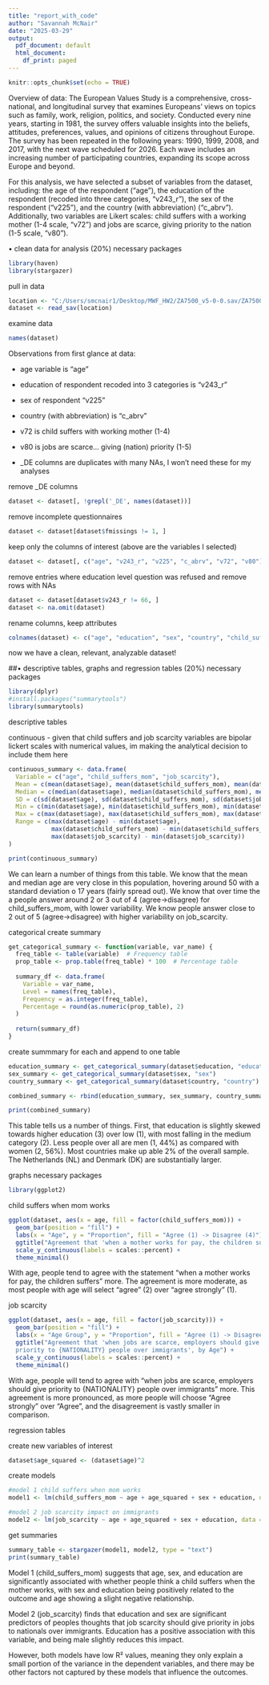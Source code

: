 ```yaml
---
title: "report_with_code"
author: "Savannah McNair"
date: "2025-03-29"
output:
  pdf_document: default
  html_document:
    df_print: paged
---
```


```r
knitr::opts_chunk$set(echo = TRUE)
```

Overview of data: 
The European Values Study is a comprehensive, cross-national, and longitudinal survey that examines Europeans' views on topics such as family, work, religion, politics, and society. Conducted every nine years, starting in 1981, the survey offers valuable insights into the beliefs, attitudes, preferences, values, and opinions of citizens throughout Europe. The survey has been repeated in the following years: 1990, 1999, 2008, and 2017, with the next wave scheduled for 2026. Each wave includes an increasing number of participating countries, expanding its scope across Europe and beyond.

For this analysis, we have selected a subset of variables from the dataset, including: the age of the respondent ("age"), the education of the respondent (recoded into three categories, "v243_r"), the sex of the respondent ("v225"), and the country (with abbreviation) ("c_abrv"). Additionally, two variables are Likert scales: child suffers with a working mother (1-4 scale, "v72") and jobs are scarce, giving priority to the nation (1-5 scale, "v80").

• clean data for analysis (20%)
necessary packages
```r
library(haven)
library(stargazer)
```

pull in data 
```r
location <- "C:/Users/smcnair1/Desktop/MWF_HW2/ZA7500_v5-0-0.sav/ZA7500_v5-0-0.sav"
dataset <- read_sav(location)
```

examine data 
```r
names(dataset)
```

Observations from first glance at data:

- age variable is "age"

- education of respondent recoded into 3 categories is "v243_r"

- sex of respondent "v225"

- country (with abbreviation) is "c_abrv"

- v72 is child suffers with working mother (1-4)

- v80 is jobs are scarce... giving (nation) priority (1-5)

- _DE columns are duplicates with many NAs, I won't need these for my analyses


remove _DE columns
```r
dataset <- dataset[, !grepl('_DE', names(dataset))]
```

remove incomplete questionnaires
```r
dataset <- dataset[dataset$fmissings != 1, ]
```

keep only the columns of interest (above are the variables I selected)
```r
dataset <- dataset[, c("age", "v243_r", "v225", "c_abrv", "v72", "v80")]
```

remove entries where education level question was refused and remove rows with NAs
```r
dataset <- dataset[dataset$v243_r != 66, ]
dataset <- na.omit(dataset)
```

rename columns, keep attributes
```r
colnames(dataset) <- c("age", "education", "sex", "country", "child_suffers_mom", "job_scarcity")
```

now we have a clean, relevant, analyzable dataset!

##• descriptive tables, graphs and regression tables (20%)
necessary packages
```r
library(dplyr)
#install.packages("summarytools")
library(summarytools)
```

descriptive tables

continuous - given that child suffers and job scarcity variables are bipolar lickert scales with numerical values, im making the analytical decision to include them here
```r
continuous_summary <- data.frame(
  Variable = c("age", "child_suffers_mom", "job_scarcity"),
  Mean = c(mean(dataset$age), mean(dataset$child_suffers_mom), mean(dataset$job_scarcity)),
  Median = c(median(dataset$age), median(dataset$child_suffers_mom), median(dataset$job_scarcity)),
  SD = c(sd(dataset$age), sd(dataset$child_suffers_mom), sd(dataset$job_scarcity)),
  Min = c(min(dataset$age), min(dataset$child_suffers_mom), min(dataset$job_scarcity)),
  Max = c(max(dataset$age), max(dataset$child_suffers_mom), max(dataset$job_scarcity)),
  Range = c(max(dataset$age) - min(dataset$age), 
            max(dataset$child_suffers_mom) - min(dataset$child_suffers_mom),
            max(dataset$job_scarcity) - min(dataset$job_scarcity))
)
```

```r
print(continuous_summary)
```

We can learn a number of things from this table. We know that the mean and median age are very close in this population, hovering around 50 with a standard deviation o 17 years (fairly spread out). We know that over time the a people answer around 2 or 3 out of 4 (agree->disagree) for child_suffers_mom, with lower variability. We know people answer close to 2 out of 5 (agree->disagree) with higher variability on job_scarcity. 

categorical 
create summary
```r
get_categorical_summary <- function(variable, var_name) {
  freq_table <- table(variable)  # Frequency table
  prop_table <- prop.table(freq_table) * 100  # Percentage table
  
  summary_df <- data.frame(
    Variable = var_name,
    Level = names(freq_table),
    Frequency = as.integer(freq_table),
    Percentage = round(as.numeric(prop_table), 2)
  )
  
  return(summary_df)
}
```

create summmary for each and append to one table
```r
education_summary <- get_categorical_summary(dataset$education, "education")
sex_summary <- get_categorical_summary(dataset$sex, "sex")
country_summary <- get_categorical_summary(dataset$country, "country")

combined_summary <- rbind(education_summary, sex_summary, country_summary)

print(combined_summary)
```

This table tells us a number of things. First, that education is slightly skewed towards higher education (3) over low (1), with most falling in the medium category (2). Less people over all are men (1, 44%) as compared with women (2, 56%). Most countries make up able 2% of the overall sample. The Netherlands (NL) and Denmark (DK) are substantially larger.

graphs
necessary packages
```r
library(ggplot2)
```

child suffers when mom works
```r
ggplot(dataset, aes(x = age, fill = factor(child_suffers_mom))) +
  geom_bar(position = "fill") +
  labs(x = "Age", y = "Proportion", fill = "Agree (1) -> Disagree (4)") +
  ggtitle("Agreement that 'when a mother works for pay, the children suffers', by Age") +
  scale_y_continuous(labels = scales::percent) +  
  theme_minimal()
```

With age, people tend to agree with the statement "when a mother works for pay, the children suffers" more. The agreement is more moderate, as most people with age will select "agree" (2) over "agree strongly" (1).

job scarcity
```r
ggplot(dataset, aes(x = age, fill = factor(job_scarcity))) +
  geom_bar(position = "fill") +
  labs(x = "Age Group", y = "Proportion", fill = "Agree (1) -> Disagree (5)") +
  ggtitle("Agreement that 'when jobs are scarce, employers should give 
  priority to {NATIONALITY} people over immigrants', by Age") +
  scale_y_continuous(labels = scales::percent) +
  theme_minimal()
```

With age, people will tend to agree with "when jobs are scarce, employers should give priority to {NATIONALITY} people over immigrants" more. This agreement is more pronounced, as more people will choose "Agree strongly" over "Agree", and the disagreement is vastly smaller in comparison.

regression tables

create new variables of interest
```r
dataset$age_squared <- (dataset$age)^2
```

create models
```r
#model 1 child suffers when mom works
model1 <- lm(child_suffers_mom ~ age + age_squared + sex + education, data = dataset)

#model 2 job scarcity impact on immigrants
model2 <- lm(job_scarcity ~ age + age_squared + sex + education, data = dataset)
```

get summaries
```r
summary_table <- stargazer(model1, model2, type = "text")
print(summary_table)
```

Model 1 (child_suffers_mom) suggests that age, sex, and education are significantly associated with whether people think a child suffers when the mother works, with sex and education being positively related to the outcome and age showing a slight negative relationship.

Model 2 (job_scarcity) finds that education and sex are significant predictors of peoples thoughts that job scarcity should give priority in jobs to nationals over immigrants. Education has a positive association with this variable, and being male slightly reduces this impact.

However, both models have low R² values, meaning they only explain a small portion of the variance in the dependent variables, and there may be other factors not captured by these models that influence the outcomes.
